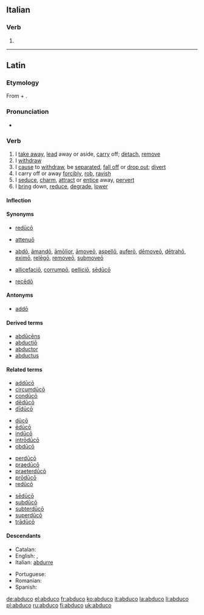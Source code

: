==Italian==

===Verb===
{{head|it|verb form}}

# {{inflection of|abdurre||1|s|pres|indc|lang=it}}

----

==Latin==

===Etymology===
From {{term|ab||from, away from|lang=la}} + {{m|la|dūcō||I lead}}.

===Pronunciation===
* {{a|Classical}} {{IPA|/abˈduː.koː/|lang=la}}

===Verb===
{{la-verb|abdūcō|abdūcere|abdūxī|abductum|new=yes|conj=3}}

# I [[take away]], [[lead]] away or aside, [[carry]] off; [[detach]], [[remove]]
# I [[withdraw]]
# I [[cause]] to [[withdraw]], be [[separated]], [[fall off]] or [[drop out]]; [[divert]]
# I carry off or away [[forcibly]], [[rob]], [[ravish]]
# I [[seduce]], [[charm]], [[attract]] or [[entice]] away, [[pervert]]
# I [[bring]] down, [[reduce]], [[degrade]], [[lower]]

====Inflection====
{{la-conj-irreg|duco|ab}}

====Synonyms====
* {{sense|cause to withdraw}} [[reduco#Latin|redūcō]]
* {{sense|reduce}} [[attenuo#Latin|attenuō]]
* {{sense|remove}} [[abdo|abdō]], [[amando#Latin|āmandō]], [[amolior|āmōlior]], [[amoveo|āmoveō]], [[aspello|aspellō]], [[aufero|auferō]], [[demoveo|dēmoveō]], [[detraho|dētrahō]], [[eximo|eximō]], [[relego#Latin|relēgō]], [[removeo|removeō]], [[submoveo|submoveō]]
* {{sense|seduce, charm}} [[allicefacio|allicefaciō]], [[corrumpo|corrumpō]], [[pellicio|pelliciō]], [[seduco#Latin|sēdūcō]]
* {{sense|withdraw}} [[recedo#Latin|recēdō]]

====Antonyms====
* {{sense|remove}} [[addo|addō]]

====Derived terms====
* [[abducens|abdūcēns]]
* [[abductio|abductiō]]
* [[abductor#Latin|abductor]]
* [[abductus]]

====Related terms====
{{rel-top4}}
* [[adduco#Latin|addūcō]]
* [[circumduco|circumdūcō]]
* [[conduco#Latin|condūcō]]
* [[deduco#Latin|dēdūcō]]
* [[diduco|dīdūcō]]
{{rel-mid4}}
* [[duco|dūcō]]
* [[educo#Latin|ēdūcō]]
* [[induco#Latin|indūcō]]
* [[introduco#Latin|intrōdūcō]]
* [[obduco|obdūcō]]
{{rel-mid4}}
* [[perduco|perdūcō]]
* [[praeduco|praedūcō]]
* [[praeterduco|praeterdūcō]]
* [[produco#Latin|prōdūcō]]
* [[reduco|redūcō]]
{{rel-mid4}}
* [[seduco#Latin|sēdūcō]]
* [[subduco|subdūcō]]
* [[subterduco|subterdūcō]]
* [[superduco|superdūcō]]
* [[traduco#Latin|trādūcō]]
{{rel-bottom}}

====Descendants====
{{top2}}
* Catalan: {{l|ca|abduir}}
* English: {{l|en|abduce}}, {{l|en|abduct}}
* Italian: [[abdurre]]
{{mid2}}
* Portuguese: {{l|pt|abduzir}}
* Romanian: {{l|ro|abduce}}
* Spanish: {{l|es|abducir}}
{{bottom}}

[[de:abduco]]
[[el:abduco]]
[[fr:abduco]]
[[ko:abduco]]
[[it:abduco]]
[[la:abduco]]
[[li:abduco]]
[[pl:abduco]]
[[ru:abduco]]
[[fi:abduco]]
[[uk:abduco]]